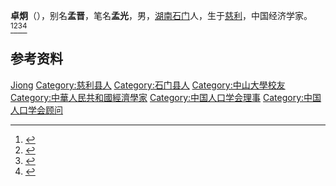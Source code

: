'''卓炯'''（{{bd|1908年||1987年|}}），别名'''孟晋'''，笔名'''孟光'''，男，[[湖南|湖南]][[石门县|石门]]人，生于[[慈利|慈利]]，中国经济学家。<ref>{{Cite book|title=湖南大辞典|author=禹舜主编; 朱益民, 姚洪波, 易延绶等副主编|publisher=新华出版社|year=1995|isbn=|location=北京|pages=}}</ref><ref>{{Cite book|title=民国人物大辞典|author=徐友春主编; 蔡鸿源, 周兴培副主编|publisher=河北人民出版社|year=1991|isbn=|location=石家庄|pages=}}</ref><ref>{{Cite book|title=20世纪中华人物名字号辞典|author=周家珍编著|publisher=法律出版社|year=2000|isbn=9787503628320|location=北京|pages=}}</ref><ref>{{Cite book|title=中华当代文化名人大辞典|author=张品兴, 殷登祥, 陈有进等主编|publisher=中国广播电视出版社|year=1992|isbn=9787504315137|location=北京|pages=}}</ref>

== 参考资料 ==
{{reflist}}

{{中国人物小作品}}
{{Navboxes
| title  = 卓炯在[[中国人口学会|中国人口学会]]的职务
| list1  =
{{中国人口学会第一届理事会}}
{{中国人口学会第二届理事会}}
}}

{{Authority control}}
{{DEFAULTSORT:Zhuo卓}}
[[Category:卓姓|Jiong]]
[[Category:慈利县人|Category:慈利县人]]
[[Category:石门县人|Category:石门县人]]
[[Category:中山大學校友|Category:中山大學校友]]
[[Category:中華人民共和國經濟學家|Category:中華人民共和國經濟學家]]
[[Category:中国人口学会理事|Category:中国人口学会理事]]
[[Category:中国人口学会顾问|Category:中国人口学会顾问]]